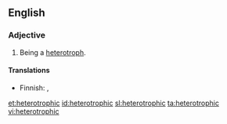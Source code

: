 ==English==

===Adjective===
{{en-adj|-}}

# Being a [[heterotroph]].

====Translations====
{{trans-top|being a heterotroph}}
* Finnish: {{t-|fi|toisenvarainen}}, {{t-|fi|heterotrofinen}}
{{trans-mid}}
{{trans-bottom}}

[[et:heterotrophic]]
[[id:heterotrophic]]
[[sl:heterotrophic]]
[[ta:heterotrophic]]
[[vi:heterotrophic]]